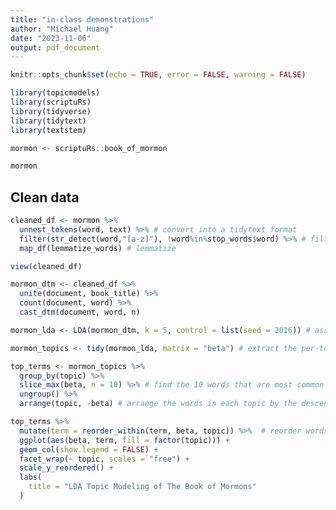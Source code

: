 ```yaml
---
title: "in-class demonstrations"
author: "Michael Huang"
date: "2023-11-06"
output: pdf_document
---
```


```r
knitr::opts_chunk$set(echo = TRUE, error = FALSE, warning = FALSE)
```

```r
library(topicmodels)
library(scriptuRs)
library(tidyverse)
library(tidytext)
library(textstem)
```

```r
mormon <- scriptuRs::book_of_mormon
```

```r
mormon
```

## Clean data
```r
cleaned_df <- mormon %>% 
  unnest_tokens(word, text) %>% # convert into a tidytext format 
  filter(str_detect(word,"[a-z]"), !word%in%stop_words$word) %>% # filter out non-word characters and stopwords 
  map_df(lemmatize_words) # lemmatize
```


```r
view(cleaned_df)
```


```r
mormon_dtm <- cleaned_df %>%
  unite(document, book_title) %>%
  count(document, word) %>%
  cast_dtm(document, word, n)
```


```r
mormon_lda <- LDA(mormon_dtm, k = 5, control = list(seed = 2016)) # assign 8 topics 
```

```r
mormon_topics <- tidy(mormon_lda, matrix = "beta") # extract the per-topic-per-word probabilities, beta

top_terms <- mormon_topics %>%
  group_by(topic) %>%
  slice_max(beta, n = 10) %>% # find the 10 words that are most common within each topic
  ungroup() %>%
  arrange(topic, -beta) # arrange the words in each topic by the descending order of beta scores

top_terms %>%
  mutate(term = reorder_within(term, beta, topic)) %>%  # reorder words based on their beta scores within each topic
  ggplot(aes(beta, term, fill = factor(topic))) +
  geom_col(show.legend = FALSE) +
  facet_wrap(~ topic, scales = "free") +
  scale_y_reordered() +
  labs(
    title = "LDA Topic Modeling of The Book of Mormons"
  )
```


